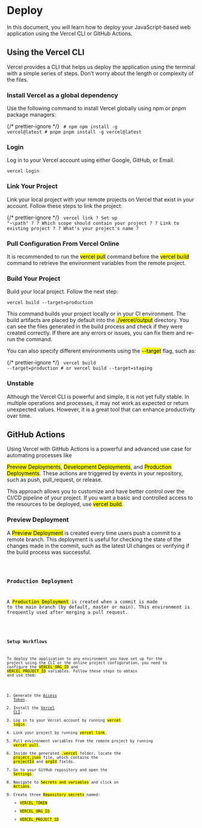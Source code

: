 
# Deploy

In this document, you will learn how to deploy your JavaScript-based web application using the Vercel CLI or
GitHub Actions.

## Using the Vercel CLI

Vercel provides a CLI that helps us deploy the application using the terminal with a simple series of steps.
Don't worry about the length or complexity of the files.

### Install Vercel as a global dependency

Use the following command to install Vercel globally using npm or pnpm package managers:

{/* prettier-ignore */}
<Code lang="bash">
\# npm
npm install -g vercel@latest
\# pnpm
pnpm install -g vercel@latest
</Code>

### Login

Log in to your Vercel account using either Google, GitHub, or Email.

<Code lang="bash">vercel login</Code>

### Link Your Project

Link your local project with your remote projects on Vercel that exist in your account. Follow these steps
to link the project:

{/* prettier-ignore */}
<Code lang="bash">
vercel link
 ? Set up "~\path" ?
 ? Which scope should contain your project ?
 ? Link to existing project ?
 ? What's your project's name ?
</Code>

### Pull Configuration From Vercel Online

It is recommended to run the <Mark>vercel pull</Mark> command before the <Mark>vercel build</Mark> command
to retrieve the environment variables from the remote project.

### Build Your Project

Build your local project. Follow the next step:

<Code lang="bash">vercel build --target=production</Code>

This command builds your project locally or in your CI environment. The build artifacts are placed by default
into the <Mark>./vercel/output</Mark> directory. You can see the files generated in the build process
and check if they were created correctly. If there are any errors or issues, you can fix them and re-run the command.

You can also specify different environments using the <Mark>--target</Mark> flag, such as:

{/* prettier-ignore */}
<Code lang="bash">
vercel build --target=production
\# or
vercel build --target=staging
</Code>

### Unstable

Although the Vercel CLI is powerful and simple, it is not yet fully stable. In multiple operations and processes,
it may not work as expected or return unexpected values. However, it is a great tool that can enhance productivity
over time.

## GitHub Actions

Using Vercel with GitHub Actions is a powerful and advanced use case for automating processes like

<Mark>Preview Deployments</Mark>, <Mark>Development Deployments</Mark>, and <Mark>Production Deployments</Mark>. These actions are
triggered by events in your repository, such as push, pull_request, or release.

This approach allows you to customize and have better control over the CI/CD pipeline of your project. If you want
a basic and controlled access to the resources to be deployed, use <Mark>vercel build</Mark>.

### Preview Deployment

A <Mark>Preview Deployment</Mark> is created every time users push a commit to a remote branch. This deployment is
useful for checking the state of the changes made in the commit, such as the latest UI changes or verifying if the
build process was successful.

<Code lang="bash" children={deploy.preview} />

### Production Deployment

A <Mark>Production Deployment</Mark> is created when a commit is made to the main branch (by default, master or main).
This environment is frequently used after merging a pull request.

<Code lang="bash" children={deploy.production} />

### Setup Workflows

To deploy the application to any environment you have set up for the project using the CLI or the online project
configuration, you need to configure the <Mark>VERCEL_ORG_ID</Mark> and <Mark>VERCEL_PROJECT_ID</Mark> variables.
Follow these steps to obtain and use them:

1. Generate the [Access Token](https://vercel.com/guides/how-do-i-use-a-vercel-api-access-token).
2. Install the [Vercel CLI](https://vercel.com/docs/cli).
3. Log in to your Vercel account by running <Mark>vercel login</Mark>.
4. Link your project by running <Mark>vercel link</Mark>.
5. Pull environment variables from the remote project by running <Mark>vercel pull</Mark>.
6. Inside the generated <Mark>.vercel</Mark> folder, locate the <Mark>project.json</Mark> file, which contains the
   <Mark>projectId</Mark> and <Mark>orgId</Mark> fields.
7. Go to your GitHub repository and open the <Mark>Settings</Mark>.
8. Navigate to <Mark>Secrets and variables</Mark> and click on <Mark>Actions</Mark>.
9. Create three <Mark>Repository secrets</Mark> named:
   - <Mark>VERCEL_TOKEN</Mark>
   - <Mark>VERCEL_ORG_ID</Mark>
   - <Mark>VERCEL_PROJECT_ID</Mark>
